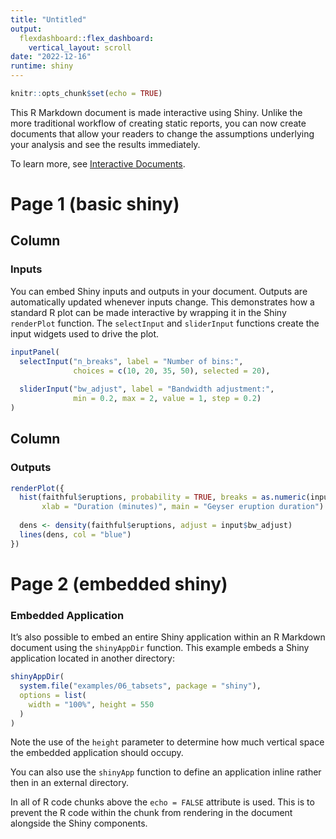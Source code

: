 ```yaml
---
title: "Untitled"
output: 
  flexdashboard::flex_dashboard:
    vertical_layout: scroll
date: "2022-12-16"
runtime: shiny
---
```


```r
knitr::opts_chunk$set(echo = TRUE)
```

This R Markdown document is made interactive using Shiny. Unlike the more traditional workflow of creating static reports, you can now create documents that allow your readers to change the assumptions underlying your analysis and see the results immediately. 

To learn more, see [Interactive Documents](http://rmarkdown.rstudio.com/authoring_shiny.html).

# Page 1 (basic shiny)

## Column {data-width=300}

### Inputs 

You can embed Shiny inputs and outputs in your document. Outputs are automatically updated whenever inputs change. This demonstrates how a standard R plot can be made interactive by wrapping it in the Shiny `renderPlot` function. The `selectInput` and `sliderInput` functions create the input widgets used to drive the plot.

```r
inputPanel(
  selectInput("n_breaks", label = "Number of bins:",
              choices = c(10, 20, 35, 50), selected = 20),
  
  sliderInput("bw_adjust", label = "Bandwidth adjustment:",
              min = 0.2, max = 2, value = 1, step = 0.2)
)
```

## Column {data-width=600}

### Outputs

```r
renderPlot({
  hist(faithful$eruptions, probability = TRUE, breaks = as.numeric(input$n_breaks),
       xlab = "Duration (minutes)", main = "Geyser eruption duration")
  
  dens <- density(faithful$eruptions, adjust = input$bw_adjust)
  lines(dens, col = "blue")
})
```


# Page 2 (embedded shiny)

### Embedded Application

It's also possible to embed an entire Shiny application within an R Markdown document using the `shinyAppDir` function. This example embeds a Shiny application located in another directory:

```r
shinyAppDir(
  system.file("examples/06_tabsets", package = "shiny"),
  options = list(
    width = "100%", height = 550
  )
)
```

Note the use of the `height` parameter to determine how much vertical space the embedded application should occupy.

You can also use the `shinyApp` function to define an application inline rather then in an external directory.

In all of R code chunks above the `echo = FALSE` attribute is used. This is to prevent the R code within the chunk from rendering in the document alongside the Shiny components.



